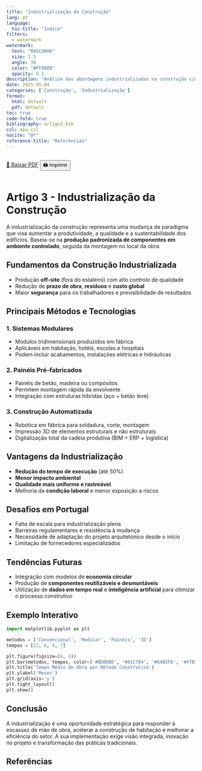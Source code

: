 ```yaml
---
title: "Industrialização da Construção"
lang: pt
language:
  toc-title: "Índice"
filters:
  - watermark
watermark:
  text: "RASCUNHO"
  size: 1.5
  angle: 30
  color: "#FF0000"
  opacity: 0.1
description: "Análise das abordagens industrializadas na construção civil, destacando métodos off-site, pré-fabricação, automatização e desafios para o setor em Portugal."
date: 2025-05-04
categories: ['Construção', 'Industrialização']
format:
  html: default
  pdf: default
toc: true
code-fold: true
bibliography: artigo3.bib
csl: apa.csl
nocite: "@*"
reference-title: "Referências"
---
```


<div style="display: flex; gap: 1rem; margin-bottom: 1rem;">
  <a href="./index.pdf" target="_blank" class="btn btn-primary">📄 Baixar PDF</a>
  <button onclick="window.print()" class="btn btn-outline-secondary">🖨️ Imprimir</button>
</div>

# Artigo 3 - Industrialização da Construção

A industrialização da construção representa uma mudança de paradigma que visa aumentar a produtividade, a qualidade e a sustentabilidade dos edifícios. Baseia-se na **produção padronizada de componentes em ambiente controlado**, seguida da montagem no local da obra.

## Fundamentos da Construção Industrializada

- Produção **off-site** (fora do estaleiro) com alto controlo de qualidade
- Redução de **prazo de obra**, **resíduos** e **custo global**
- Maior **segurança** para os trabalhadores e previsibilidade de resultados

## Principais Métodos e Tecnologias

### 1. Sistemas Modulares

- Módulos tridimensionais produzidos em fábrica
- Aplicáveis em habitação, hotéis, escolas e hospitais
- Podem incluir acabamentos, instalações elétricas e hidráulicas

### 2. Painéis Pré-fabricados

- Painéis de betão, madeira ou compósitos
- Permitem montagem rápida da envolvente
- Integração com estruturas híbridas (aço + betão leve)

### 3. Construção Automatizada

- Robótica em fábrica para soldadura, corte, montagem
- Impressão 3D de elementos estruturais e não estruturais
- Digitalização total da cadeia produtiva (BIM + ERP + logística)

## Vantagens da Industrialização

- **Redução do tempo de execução** (até 50%)
- **Menor impacto ambiental**
- **Qualidade mais uniforme e rastreável**
- Melhoria da **condição laboral** e menor exposição a riscos

## Desafios em Portugal

- Falta de escala para industrialização plena
- Barreiras regulamentares e resistência à mudança
- Necessidade de adaptação do projeto arquitetónico desde o início
- Limitação de fornecedores especializados

## Tendências Futuras

- Integração com modelos de **economia circular**
- Produção de **componentes reutilizáveis e desmontáveis**
- Utilização de **dados em tempo real** e **inteligência artificial** para otimizar o processo construtivo

## Exemplo Interativo

::: {.content-visible when-format="html"}

<canvas id="graficoConstrucao" width="600" height="400"></canvas>

<script src="https://cdn.jsdelivr.net/npm/chart.js"></script>
<script>
  const ctx = document.getElementById('graficoConstrucao').getContext('2d');
  new Chart(ctx, {
    type: 'bar',
    data: {
      labels: ['Convencional', 'Modular', 'Painéis', '3D'],
      datasets: [{
        label: 'Tempo Médio de Obra (meses)',
        data: [12, 6, 8, 7],
        backgroundColor: ['#BDBDBD', '#81C784', '#64B5F6', '#FFB74D']
      }]
    },
    options: {
      responsive: true,
      plugins: {
        legend: { position: 'top' },
        title: {
          display: true,
          text: 'Comparação de Duração de Obra por Método Construtivo'
        }
      }
    }
  });
</script>

:::

```python
import matplotlib.pyplot as plt

metodos = ['Convencional', 'Modular', 'Painéis', '3D']
tempos = [12, 6, 8, 7]

plt.figure(figsize=(6, 4))
plt.bar(metodos, tempos, color=['#BDBDBD', '#81C784', '#64B5F6', '#FFB74D'])
plt.title('Tempo Médio de Obra por Método Construtivo')
plt.ylabel('Meses')
plt.grid(axis='y')
plt.tight_layout()
plt.show()
```

## Conclusão

A industrialização é uma oportunidade estratégica para responder à escassez de mão de obra, acelerar a construção de habitação e melhorar a eficiência do setor. A sua implementação exige visão integrada, inovação no projeto e transformação das práticas tradicionais.

## Referências
